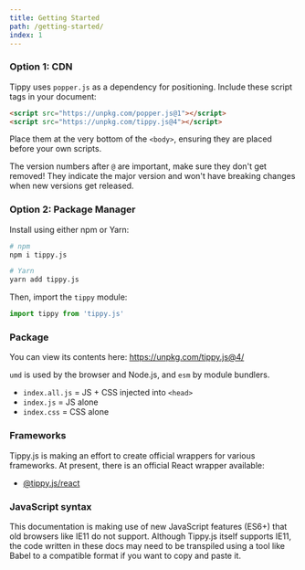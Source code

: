 ```yaml
---
title: Getting Started
path: /getting-started/
index: 1
---
```


### Option 1: CDN

Tippy uses `popper.js` as a dependency for positioning. Include these script
tags in your document:

```html
<script src="https://unpkg.com/popper.js@1"></script>
<script src="https://unpkg.com/tippy.js@4"></script>
```

Place them at the very bottom of the `<body>`, ensuring they are placed before
your own scripts.

The version numbers after `@` are important, make sure they don't get removed!
They indicate the major version and won't have breaking changes when new
versions get released.

### Option 2: Package Manager

Install using either npm or Yarn:

```bash
# npm
npm i tippy.js

# Yarn
yarn add tippy.js
```

Then, import the `tippy` module:

```js
import tippy from 'tippy.js'
```

### Package

You can view its contents here: https://unpkg.com/tippy.js@4/

`umd` is used by the browser and Node.js, and `esm` by module bundlers.

- `index.all.js` = JS + CSS injected into `<head>`
- `index.js` = JS alone
- `index.css` = CSS alone

### Frameworks

Tippy.js is making an effort to create official wrappers for various frameworks.
At present, there is an official React wrapper available:

- [@tippy.js/react](https://github.com/atomiks/tippy.js-react)

### JavaScript syntax

This documentation is making use of new JavaScript features (ES6+) that old
browsers like IE11 do not support. Although Tippy.js itself supports IE11, the
code written in these docs may need to be transpiled using a tool like Babel to
a compatible format if you want to copy and paste it.

